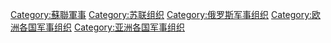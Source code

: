 [[Category:蘇聯軍事|Category:蘇聯軍事]]
[[Category:苏联组织|Category:苏联组织]]
[[Category:俄罗斯军事组织|Category:俄罗斯军事组织]]
[[Category:欧洲各国军事组织|Category:欧洲各国军事组织]]
[[Category:亚洲各国军事组织|Category:亚洲各国军事组织]]